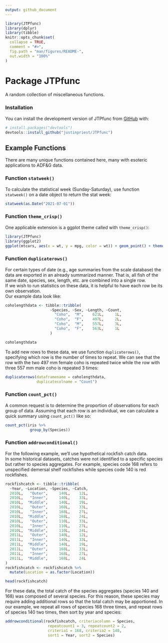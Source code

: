 ```yaml
---
output: github_document
---
```


<!-- README.md is generated from README.Rmd. Please edit that file -->

```r
library(JTPfunc)
library(dplyr)
library(tibble)
knitr::opts_chunk$set(
  collapse = TRUE,
  comment = "#>",
  fig.path = "man/figures/README-",
  out.width = "100%"
)
```

# Package JTPfunc



A random collection of miscellaneous functions. 

### Installation

You can install the development version of JTPfunc from [GitHub](https://github.com/) with:

``` r 
# install.packages("devtools")
devtools::install_github("justinpriest/JTPfunc")
```

## Example Functions

There are many unique functions contained here, many with esoteric applications 
to ADF&G data.  


### Function `statweek()`

To calculate the statistical week (Sunday-Saturday), use function `statweek()`
on a date object to return the stat week: 
```r
statweek(as.Date("2021-07-01"))
```


### Function `theme_crisp()`

One applicable extension is a ggplot theme called with `theme_crisp()`:
```r
library(JTPfunc)
library(ggplot2)
ggplot(mtcars, aes(x = wt, y = mpg, color = wt)) + geom_point() + theme_crisp()
```


### Function `duplicaterows()`

For certain types of date (e.g., age summaries from the scale database)
the data are exported in an already summarized manner. That is,
all fish of the same date, species, sex, length, etc. are combined 
into a single row.  
If we wish to run statistics on these data, it is helpful to have each
row be its own observation.  
Our example data look like: 

```r
coholengthdata <- tibble::tribble(
                    ~Species, ~Sex, ~Length, ~Count,
                      "Coho",  "M",    621L,     1L,
                      "Coho",  "F",    497L,     2L,
                      "Coho",  "M",    557L,     3L,
                      "Coho",  "F",    563L,     1L
                    )


```

```r
coholengthdata 
```

To add new rows to these data, we use function `duplicaterows()`, specifying 
which row is the number of times to repeat. We can see that the row
with the two 497 mm female coho is repeated twice while the row with 
three 557 mm male coho is repeated 3 times:  
```r
duplicaterows(dataframename = coholengthdata, 
              duplicatecolname = "Count")

```



### Function `count_pct()`

A common request is to determine the proportion of observations for each group 
of data. Assuming that each row is an individual, we can calculate a quick 
summary using `count_pct()` like so: 
```r
count_pct(iris %>%
           group_by(Species))
```


### Function `addrowconditional()`
For the following example, we'll use hypothetical rockfish catch data.  
In some historical datasets, catches were not identified to a specific species 
but rather to species aggregates. For example, species code 168 refers to 
unspecified demersal shelf rockfishes while species code 140 is red rockfishes. 

```r
rockfishcatch <- tibble::tribble(
  ~Year, ~Location, ~Species, ~Catch,
  2010L,   "Outer",     140L,    12L,
  2010L,   "Inner",     140L,    33L,
  2010L,  "Middle",     140L,    19L,
  2010L,   "Outer",     168L,    33L,
  2010L,   "Inner",     168L,    27L,
  2010L,  "Middle",     168L,    24L,
  2010L,   "Outer",     110L,    33L,
  2010L,   "Inner",     110L,    27L,
  2010L,  "Middle",     110L,    24L,
  2011L,   "Outer",     140L,    12L,
  2011L,   "Inner",     140L,    33L,
  2011L,  "Middle",     140L,    19L,
  2011L,   "Outer",     168L,    33L,
  2011L,   "Inner",     168L,    27L,
  2011L,  "Middle",     168L,    24L 
)
rockfishcatch <- rockfishcatch %>%
  mutate(Location = as.factor(Location))

```

```r
head(rockfishcatch)
```

For these data, the total catch of the species aggregates (species 140 and 168) 
was composed of several species. For this reason, these species may 
require adding additional rows so that the total catch may be apportioned. 
In our example, we repeat all rows of species 168 three times, and 
repeat rows of species 140 two times, then sort by year and species:
```r
addrowconditional(rockfishcatch, criteriacolumn = Species,
                   repeatcount1 = 3, repeatcount2 = 2,
                   criteria1 = 168, criteria2 = 140,
                   sort1 = Year, sort2 = Species)
```




